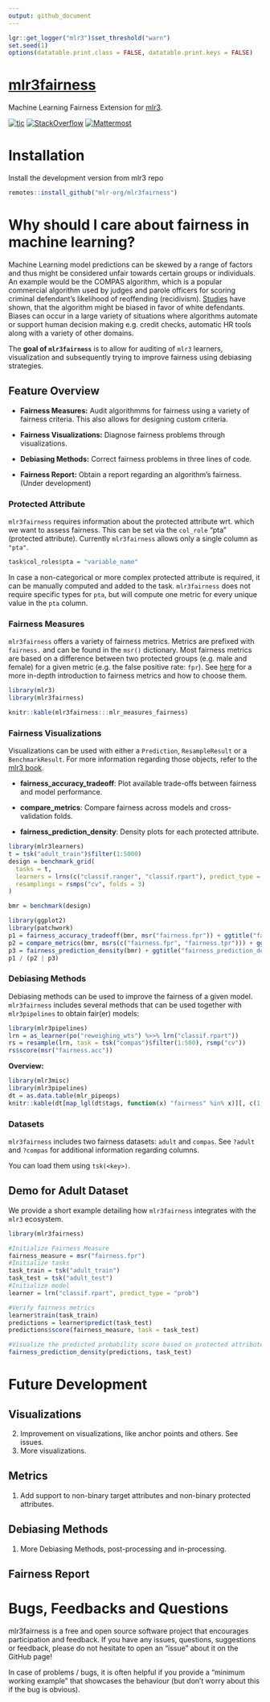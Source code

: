 ```yaml
---
output: github_document
---
```


```r
lgr::get_logger("mlr3")$set_threshold("warn")
set.seed(1)
options(datatable.print.class = FALSE, datatable.print.keys = FALSE)
```

# [mlr3fairness](https://github.com/mlr-org/mlr3fairness)

Machine Learning Fairness Extension for [mlr3](https://github.com/mlr-org/mlr3).

[![tic](https://github.com/mlr-org/mlr3proba/workflows/tic/badge.svg?branch=main)](https://github.com/mlr-org/mlr3fairness/actions)
[![StackOverflow](https://img.shields.io/badge/stackoverflow-mlr3-orange.svg)](https://stackoverflow.com/questions/tagged/mlr3)
[![Mattermost](https://img.shields.io/badge/chat-mattermost-orange.svg)](https://lmmisld-lmu-stats-slds.srv.mwn.de/mlr_invite/)

# Installation

Install the development version from mlr3 repo

```r
remotes::install_github("mlr-org/mlr3fairness")
```

# Why should I care about fairness in machine learning?

Machine Learning model predictions can be skewed by a range of factors and thus might be considered unfair towards certain groups or individuals.
An example would be the COMPAS algorithm, which is a popular commercial algorithm used by judges and parole officers for scoring criminal defendant’s
likelihood of reoffending (recidivism).
[Studies](https://www.propublica.org/article/machine-bias-risk-assessments-in-criminal-sentencing) have shown, that the algorithm might be biased in favor of white defendants.
Biases can occur in a large variety of situations where algorithms automate or support human decision making e.g. credit checks, automatic HR tools along with a variety of other domains.


The **goal of `mlr3fairness`** is to allow for auditing of `mlr3` learners, visualization and subsequently trying to improve fairness using debiasing strategies.


## Feature Overview

* **Fairness Measures:** Audit algorithmms for fairness using a variety of fairness criteria. This also allows for designing custom criteria.

* **Fairness Visualizations:** Diagnose fairness problems through visualizations.

* **Debiasing Methods:** Correct fairness problems in three lines of code.

* **Fairness Report:** Obtain a report regarding an algorithm's fairness. (Under development)



### Protected Attribute

`mlr3fairness` requires information about the protected attribute wrt. which we want to assess fairness. This can be set via the `col_role` "pta" (protected attribute). Currently `mlr3fairness` allows only a single column as `"pta"`.

```r
task$col_roles$pta = "variable_name"
```

In case a non-categorical or more complex protected attribute is required, it can be manually computed and added to the task. `mlr3fairness` does not require specific types for `pta`, but will compute one metric for every unique value in the `pta` column.

### Fairness Measures

`mlr3fairness` offers a variety of fairness metrics.
Metrics are prefixed with `fairness.` and can be found in the `msr()` dictionary.
Most fairness metrics are based on a difference between two protected groups (e.g. male and female) for a given metric (e.g. the false positive rate: `fpr`). See [here](https://textbook.coleridgeinitiative.org/chap-bias.html) for a more in-depth introduction to fairness metrics and how to choose them.

```r
library(mlr3)
library(mlr3fairness)
```
```r
knitr::kable(mlr3fairness:::mlr_measures_fairness)
```

### Fairness Visualizations

Visualizations can be used with either a `Prediction`, `ResampleResult` or a `BenchmarkResult`.
For more information regarding those objects, refer to the [mlr3 book](https://mlr3book.mlr-org.com/basics.html).


- **fairness_accuracy_tradeoff**: Plot available trade-offs between fairness and model performance.

- **compare_metrics**: Compare fairness across models and cross-validation folds.

- **fairness_prediction_density**: Density plots for each protected attribute.


```r
library(mlr3learners)
t = tsk("adult_train")$filter(1:5000)
design = benchmark_grid(
  tasks = t,
  learners = lrns(c("classif.ranger", "classif.rpart"), predict_type = "prob"),
  resamplings = rsmps("cv", folds = 3)
)

bmr = benchmark(design)

library(ggplot2)
library(patchwork)
p1 = fairness_accuracy_tradeoff(bmr, msr("fairness.fpr")) + ggtitle("fairness_accuracy_tradeoff")
p2 = compare_metrics(bmr, msrs(c("fairness.fpr", "fairness.tpr"))) + ggtitle("compare_metrics")
p3 = fairness_prediction_density(bmr) + ggtitle("fairness_prediction_density")
p1 / (p2 | p3)
```

### Debiasing Methods

Debiasing methods can be used to improve the fairness of a given model.
`mlr3fairness` includes several methods that can be used together with
`mlr3pipelines` to obtain fair(er) models:


```r
library(mlr3pipelines)
lrn = as_learner(po("reweighing_wts") %>>% lrn("classif.rpart"))
rs = resample(lrn, task = tsk("compas")$filter(1:500), rsmp("cv"))
rs$score(msr("fairness.acc"))
```

**Overview:**

```r
library(mlr3misc)
library(mlr3pipelines)
dt = as.data.table(mlr_pipeops)
knitr::kable(dt[map_lgl(dt$tags, function(x) "fairness" %in% x)][, c(1,7,8,9,10)])
```

### Datasets

`mlr3fairness` includes two fairness datasets: `adult` and `compas`. See `?adult` and `?compas` for additional information regarding columns.

You can load them using `tsk(<key>)`.

## Demo for Adult Dataset

We provide a short example detailing how `mlr3fairness` integrates with the `mlr3` ecosystem.


```r
library(mlr3fairness)

#Initialize Fairness Measure
fairness_measure = msr("fairness.fpr")
#Initialize tasks
task_train = tsk("adult_train")
task_test = tsk("adult_test")
#Initialize model
learner = lrn("classif.rpart", predict_type = "prob")

#Verify fairness metrics
learner$train(task_train)
predictions = learner$predict(task_test)
predictions$score(fairness_measure, task = task_test)

#Visualize the predicted probability score based on protected attribute.
fairness_prediction_density(predictions, task_test)
```

# Future Development

## Visualizations

2. Improvement on visualizations, like anchor points and others. See issues.
3. More visualizations.


## Metrics

1. Add support to non-binary target attributes and non-binary protected attributes.

## Debiasing Methods

1. More Debiasing Methods, post-processing and in-processing.

## Fairness Report

# Bugs, Feedbacks and Questions

mlr3fairness is a free and open source software project that encourages participation and feedback. If you have any issues, questions, suggestions or feedback, please do not hesitate to open an “issue” about it on the GitHub page!

In case of problems / bugs, it is often helpful if you provide a “minimum working example” that showcases the behaviour (but don’t worry about this if the bug is obvious).
